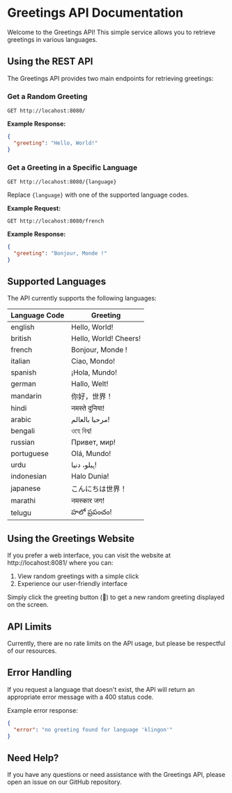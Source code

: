 # Greetings API Documentation

Welcome to the Greetings API! This simple service allows you to retrieve greetings in various languages.

## Using the REST API

The Greetings API provides two main endpoints for retrieving greetings:

### Get a Random Greeting

```
GET http://locahost:8080/
```

**Example Response:**
```json
{
  "greeting": "Hello, World!"
}
```

### Get a Greeting in a Specific Language

```
GET http://locahost:8080/{language}
```

Replace `{language}` with one of the supported language codes.

**Example Request:**
```
GET http://locahost:8080/french
```

**Example Response:**
```json
{
  "greeting": "Bonjour, Monde !"
}
```

## Supported Languages

The API currently supports the following languages:

| Language Code | Greeting |
|---------------|----------|
| english       | Hello, World! |
| british       | Hello, World! Cheers! |
| french        | Bonjour, Monde ! |
| italian       | Ciao, Mondo! |
| spanish       | ¡Hola, Mundo! |
| german        | Hallo, Welt! |
| mandarin      | 你好，世界！ |
| hindi         | नमस्ते दुनिया! |
| arabic        | مرحبا بالعالم! |
| bengali       | ওহে বিশ্ব! |
| russian       | Привет, мир! |
| portuguese    | Olá, Mundo! |
| urdu          | ہیلو، دنیا! |
| indonesian    | Halo Dunia! |
| japanese      | こんにちは世界！ |
| marathi       | नमस्कार जग! |
| telugu        | హలో ప్రపంచం! |

## Using the Greetings Website

If you prefer a web interface, you can visit the website at http://locahost:8081/ where you can:

1. View random greetings with a simple click
2. Experience our user-friendly interface

Simply click the greeting button (👋) to get a new random greeting displayed on the screen.

## API Limits

Currently, there are no rate limits on the API usage, but please be respectful of our resources.

## Error Handling

If you request a language that doesn't exist, the API will return an appropriate error message with a 400 status code.

Example error response:
```json
{
  "error": "no greeting found for language 'klingon'"
}
```

## Need Help?

If you have any questions or need assistance with the Greetings API, please open an issue on our GitHub repository.
